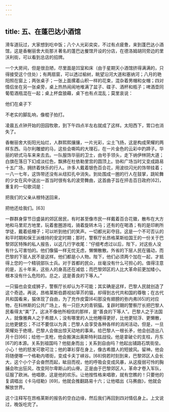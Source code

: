 ```yaml
---
---
---
```

title: 五、在蓬巴达小酒馆
---




滑车道玩过，大家想到吃中饭；八个人光彩奕奕，不过有点疲惫，来到蓬巴达小酒馆，这是香榭丽舍大街那爿著名的蓬巴达餐馆开设的分店，在德洛姆胡同旁边的里沃利街，可以看到总店的招牌。

一个大房间，但是很丑陋，尽里面是凹室和床（由于星期天小酒馆挤得满满的，只得接受这个住处）；有两扇窗，可以透过榆树，眺望沿河大道和塞纳河；八月的艳阳照在窗上；两张桌子；一张上面摞着山积一样的花束，混杂着男帽和女帽；四对情侣坐在另一张桌旁，桌上热热闹闹地堆满了盆子、碟子、酒杯和瓶子；啤酒壶同葡萄酒瓶混在一起；桌上杯盘狼藉，桌下也有点混乱；莫里哀说：


他们在桌子下

不老实的脚乱响，像棍子拍打。


凌晨五点钟开始的田园牧歌，到下午四点半左右就成了这样。太阳西下，胃口也消失了。

香榭丽舍大街阳光灿烂，人群熙熙攘攘，一片光彩，尘土飞扬，这是构成荣耀的两样东西。马尔利雕塑的马，这些会嘶鸣的大理石，在一片金色的云彩中趵蹄子。华丽的轿式马车来来去去。一队服饰华丽的卫士，由号手领头，走下纳伊林阴大道；白旗在落日下幻成淡红色，飘拂在杜依勒里宫的圆顶上。协和广场当时又变成路易十五广场，拥挤着快乐的行人。许多人戴着银色百合花，用波纹闪光的饰带挂着；一八一七年，这饰带还没有从纽扣孔中消失。到处围成一圈的行人在鼓掌，跳轮舞的少女在风中送出一首当时很有名的波旁舞曲，这首曲子旨在抨击百日政府[62]，重复的一句歌词是：


把我们的父亲从根特送回来，

把他还给我们。[63]


一群群身穿节日盛装的郊区居民，有时甚至像市民一样戴着百合花徽，散布在大方地和马里尼方地里，玩着套圈游戏，骑着旋转木马；还有的在喝酒；有的是印刷所学徒，戴着纸帽子；可以听到他们的笑声。一切都光彩夺目。这是一个不可否认的和平时期和保王派维持的安定时期；那时，警察厅长昂格莱斯给国王的一份关于巴黎郊区特殊的私人报告，以这几行字收尾：“仔细考虑过以后，陛下，对这些人没有什么可害怕的。他们像猫一样无忧无虑，懒懒散散。外省的下层人民在骚动，而巴黎的下层人民不是这样。他们都是小人物。陛下，他们必须两个加在一起，才抵得上您的一个精锐部队士兵。对于首都的民众，丝毫没有什么可担心的。值得注意的是，五十年来，这些人的身高还在减低；而巴黎郊区的人比大革命前更加矮小。根本没有什么危险的。总之，这是善良的下等人。”

一只猫也会变成狮子，警察厅长却认为不可能；其实确是这样，巴黎人民就创造了这个奇迹。再说，昂格莱斯伯爵视如草芥的猫，却得到古代共和国的尊敬；在古代共和国看来，猫体现了自由，为了充作皮雷[64]那没有翅膀的弥内弗[65]的对应物，在科林斯的公共广场上，有一只巨大的青铜猫。复辟时期的警察厅长把巴黎人民看得太“美”了。这决不像他所相信的那样，是“善良的下等人”。巴黎人之于法国人，就像雅典人之于希腊人；没有哪里的人比他睡得更好，比他更轻浮、更懒散，比他更健忘；不过不要信以为真；巴黎人会享受各种各样的消闲活动，但是，一旦荣耀处于绝境，巴黎人会做出惊天动地的事来。给巴黎人一根长矛，他会创造出八月十日[66]；给他一支枪，他会搬演出奥斯特利兹战役。他是拿破仑的支柱，丹东[67]的本源。关系到祖国吗？他挺身而出；关系到自由吗？他起出铺路石筑街垒。小心！他的怒发可歌可泣；他的罩衫穿在身上，像古希腊人的短披风。留神。他会将随便哪一个格勒内塔街，变成卡夫丁峡谷。[68]倘若时刻到来，巴黎郊区人会长大，这个小个子会奋然而起，眦目而视，他的呼吸会变成风暴，从这瘦弱可怜的胸脯会吹出狂风，改变阿尔卑斯山的山脊。正是由于巴黎郊区人，革命才卷入军队，征服了欧洲。他唱歌，这是他的欢乐。让他按性格来唱歌，就有您瞧的！只要他的复调唱出《卡马纽勒》[69]，他就会推翻路易十六；让他唱出《马赛曲》，他就会解放世界。

这个注释写在昂格莱斯的报告的空白边缘，然后我们再回到四对情侣身上。上文说过，晚饭吃完了。